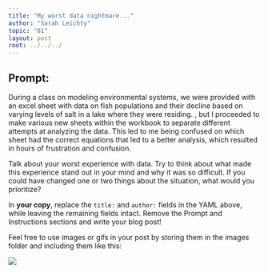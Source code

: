```yaml
---
title: "My worst data nightmare..."
author: "Sarah Leichty"
topic: "01"
layout: post
root: ../../../
---
```


## Prompt:

During a class on modeling environmental systems, we were provided with an excel sheet with data on fish populations and their decline based on varying levels of salt in a lake where they were residing. , but I proceeded to make various new sheets within the workbook to separate different attempts at analyzing the data. This led to me being confused on which sheet had the correct equations that led to a better analysis, which resulted in hours of frustration and confusion. 

Talk about your worst experience with data. Try to think about what made this experience stand out in your mind and why it was so difficult. If you could have changed one or two things about the situation, what would you prioritize?


In **your copy**, replace the `title:` and `author:` fields in the YAML above, while leaving the remaining fields intact. Remove the Prompt and Instructions sections and write your blog post!

Feel free to use images or gifs in your post by storing them in the images folder and including them like this:

![](images/confused_face.gif)


